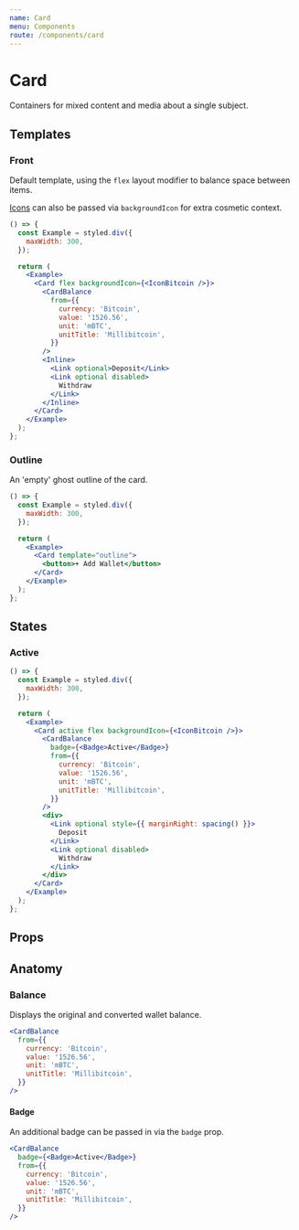 ```yaml
---
name: Card
menu: Components
route: /components/card
---
```



# Card

Containers for mixed content and media about a single subject.

## Templates

### Front

Default template, using the `flex` layout modifier to balance space between items.

[Icons](../icons) can also be passed via `backgroundIcon` for extra cosmetic context.

```jsx react-live
() => {
  const Example = styled.div({
    maxWidth: 300,
  });

  return (
    <Example>
      <Card flex backgroundIcon={<IconBitcoin />}>
        <CardBalance
          from={{
            currency: 'Bitcoin',
            value: '1526.56',
            unit: 'mBTC',
            unitTitle: 'Millibitcoin',
          }}
        />
        <Inline>
          <Link optional>Deposit</Link>
          <Link optional disabled>
            Withdraw
          </Link>
        </Inline>
      </Card>
    </Example>
  );
};
```

### Outline

An 'empty' ghost outline of the card.

```jsx react-live
() => {
  const Example = styled.div({
    maxWidth: 300,
  });

  return (
    <Example>
      <Card template="outline">
        <button>+ Add Wallet</button>
      </Card>
    </Example>
  );
};
```

## States

### Active

```jsx react-live
() => {
  const Example = styled.div({
    maxWidth: 300,
  });

  return (
    <Example>
      <Card active flex backgroundIcon={<IconBitcoin />}>
        <CardBalance
          badge={<Badge>Active</Badge>}
          from={{
            currency: 'Bitcoin',
            value: '1526.56',
            unit: 'mBTC',
            unitTitle: 'Millibitcoin',
          }}
        />
        <div>
          <Link optional style={{ marginRight: spacing() }}>
            Deposit
          </Link>
          <Link optional disabled>
            Withdraw
          </Link>
        </div>
      </Card>
    </Example>
  );
};
```

## Props

<PropsTable of={Card} />

## Anatomy

### Balance

Displays the original and converted wallet balance.

```jsx react-live
<CardBalance
  from={{
    currency: 'Bitcoin',
    value: '1526.56',
    unit: 'mBTC',
    unitTitle: 'Millibitcoin',
  }}
/>
```

#### Badge

An additional badge can be passed in via the `badge` prop.

```jsx react-live
<CardBalance
  badge={<Badge>Active</Badge>}
  from={{
    currency: 'Bitcoin',
    value: '1526.56',
    unit: 'mBTC',
    unitTitle: 'Millibitcoin',
  }}
/>
```

<PropsTable of={CardBalance} />
